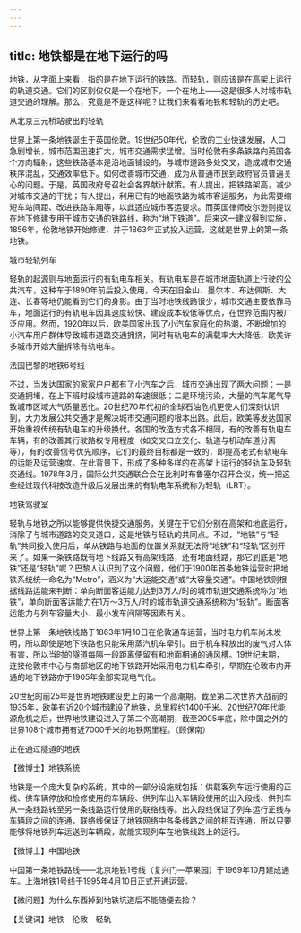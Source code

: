 ```yaml
---
---
---
```

title: 地铁都是在地下运行的吗
---




地铁，从字面上来看，指的是在地下运行的铁路。而轻轨，则应该是在高架上运行的轨道交通。它们的区别仅仅是一个在地下，一个在地上——这是很多人对城市轨道交通的理解。那么，究竟是不是这样呢？让我们来看看地铁和轻轨的历史吧。

从北京三元桥站驶出的轻轨



世界上第一条地铁诞生于英国伦敦。19世纪50年代，伦敦的工业快速发展，人口急剧增长，城市范围迅速扩大，城市交通需求猛增。当时伦敦有多条铁路向英国各个方向辐射，这些铁路基本是沿地面铺设的，与城市道路多处交叉，造成城市交通秩序混乱，交通效率低下。如何改善城市交通，成为从普通市民到政府官员普遍关心的问题。于是，英国政府号召社会各界献计献策。有人提出，把铁路架高，减少对城市交通的干扰；有人提出，利用已有的地面铁路为城市客运服务，为此需要缩短车站间距、改进铁路车厢等，以此适应城市客运要求。而英国律师皮尔逊则提议在地下修建专用于城市交通的铁路线，称为“地下铁道”。后来这一建议得到实施，1856年，伦敦地铁开始修建，并于1863年正式投入运营，这就是世界上的第一条地铁。

城市轻轨列车



轻轨的起源则与地面运行的有轨电车相关。有轨电车是在城市地面轨道上行驶的公共汽车，这种车于1890年前后投入使用，今天在旧金山、墨尔本、布达佩斯、大连、长春等地仍能看到它们的身影。由于当时地铁线路很少，城市交通主要依靠马车，地面运行的有轨电车因其速度较快、建设成本较低等优点，在世界范围内被广泛应用。然而，1920年以后，欧美国家出现了小汽车家庭化的热潮，不断增加的小汽车用户群体导致城市道路交通拥挤，同时有轨电车的满载率大大降低，欧美许多城市开始大量拆除有轨电车。

法国巴黎的地铁6号线



不过，当发达国家的家家户户都有了小汽车之后，城市交通出现了两大问题：一是交通拥堵，在上下班时段城市道路的车速很低；二是环境污染，大量的汽车尾气导致城市区域大气质量恶化。20世纪70年代初的全球石油危机更使人们深刻认识到，大力发展公共交通才是解决城市交通问题的根本出路。此后，欧美等发达国家开始重视传统有轨电车的升级换代。各国的改造方式各不相同，有的改善有轨电车车辆，有的改善其行驶路权专用程度（如交叉口立交化、轨道与机动车道分离等），有的改善信号优先顺序，它们的最终目标都是一致的，即提高老式有轨电车的运能及运营速度。在此背景下，形成了多种多样的在高架上运行的轻轨车及轻轨交通线。1978年3月，国际公共交通联合会在比利时布鲁塞尔召开会议，统一把这些经过现代科技改造升级后发展出来的有轨电车系统称为轻轨（LRT）。

地铁驾驶室



轻轨与地铁之所以能够提供快捷交通服务，关键在于它们分别在高架和地底运行，消除了与城市道路的交叉道口，这是地铁与轻轨的共同点。不过，“地铁”与“轻轨”共同投入使用后，单从铁路与地面的位置关系就无法将“地铁”和“轻轨”区别开来了。如果一条铁路既有地下线路又有高架线路，还有地面线路，那它到底是“地铁”还是“轻轨”呢？巴黎人认识到了这个问题，他们于1900年首条地铁运营时把地铁系统统一命名为“Metro”，涵义为“大运能交通”或“大容量交通”。中国地铁则根据线路运能来判断：单向断面客运能力达到3万人/时的城市轨道交通系统称为“地铁”，单向断面客运能力在1万～3万人/时的城市轨道交通系统称为“轻轨”。断面客运能力与列车容量大小、最小发车间隔等因素有关。

世界上第一条地铁线路于1863年1月10日在伦敦通车运营，当时电力机车尚未发明，所以即使是地下铁路也只能采用蒸汽机车牵引。由于机车释放出的废气对人体有害，所以当时的隧道每隔一段距离便留有和地面相通的通风槽。19世纪末期，连接伦敦市中心与南部地区的地下铁路开始采用电力机车牵引，早期在伦敦市内开通的地下铁路亦于1905年全部实现电气化。

20世纪的前25年是世界地铁建设史上的第一个高潮期。截至第二次世界大战前的1935年，欧美有近20个城市建设了地铁，总里程约1400千米。20世纪70年代能源危机之后，世界地铁建设进入了第二个高潮期，截至2005年底，除中国之外的世界108个城市拥有近7000千米的地铁网里程。（顾保南）

正在通过隧道的地铁





【微博士】地铁系统

地铁是一个庞大复杂的系统，其中的一部分设施就包括：供载客列车运行使用的正线、供车辆停放和检修使用的车辆段、供列车出入车辆段使用的出入段线、供列车从一条线路转至另一条线路运行使用的联络线等。出入段线保证了列车运行正线与车辆段之间的连通，联络线保证了地铁网络中各条线路之间的相互连通，所以只要能够将地铁列车运送到车辆段，就能实现列车在地铁线路上的运行。

【微博士】中国地铁

中国第一条地铁路线——北京地铁1号线（复兴门—苹果园）于1969年10月建成通车。上海地铁1号线于1995年4月10日正式开通运营。

【微问题】为什么东西掉到地铁坑道后不能随便去捡？

【关键词】地铁　伦敦　轻轨